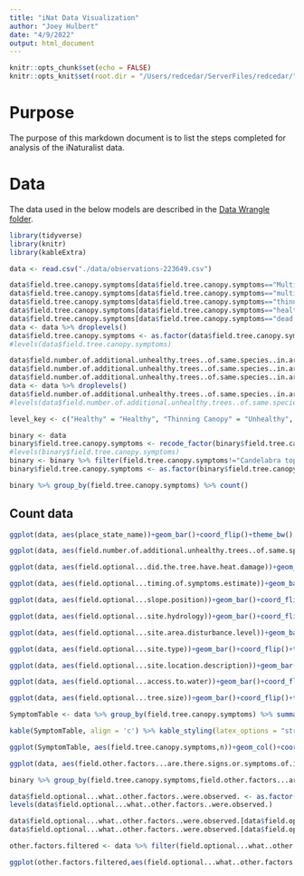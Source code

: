 ```yaml
---
title: "iNat Data Visualization"
author: "Joey Hulbert"
date: "4/9/2022"
output: html_document
---
```


```r
knitr::opts_chunk$set(echo = FALSE)
knitr::opts_knit$set(root.dir = "/Users/redcedar/ServerFiles/redcedar/") 
```

# Purpose

The purpose of this markdown document is to list the steps completed for analysis of the iNaturalist data. 

# Data

The data used in the below models are described in the [Data Wrangle folder](./data-wrangle). 

```r
library(tidyverse)
library(knitr)
library(kableExtra)
```


```r
data <- read.csv("./data/observations-223649.csv")
```

```r
data$field.tree.canopy.symptoms[data$field.tree.canopy.symptoms=="Multiple Symptoms"] <-"Multiple Symptoms (please list in Notes)"
data$field.tree.canopy.symptoms[data$field.tree.canopy.symptoms=="multiple symptoms"] <-"Multiple Symptoms (please list in Notes)"
data$field.tree.canopy.symptoms[data$field.tree.canopy.symptoms=="thinning foliage"] <-"Thinning Canopy"
data$field.tree.canopy.symptoms[data$field.tree.canopy.symptoms=="healthy"] <-"Healthy"
data$field.tree.canopy.symptoms[data$field.tree.canopy.symptoms=="dead top"] <-"Old Dead Top (needles already gone)"
data <- data %>% droplevels()
data$field.tree.canopy.symptoms <- as.factor(data$field.tree.canopy.symptoms)
#levels(data$field.tree.canopy.symptoms)
```

```r
data$field.number.of.additional.unhealthy.trees..of.same.species..in.area..within.sight.[data$field.number.of.additional.unhealthy.trees..of.same.species..in.area..within.sight.=="4"] <- "4-6"
data$field.number.of.additional.unhealthy.trees..of.same.species..in.area..within.sight.[data$field.number.of.additional.unhealthy.trees..of.same.species..in.area..within.sight.=="5"] <- "4-6"
data$field.number.of.additional.unhealthy.trees..of.same.species..in.area..within.sight.[data$field.number.of.additional.unhealthy.trees..of.same.species..in.area..within.sight.=="2"] <- "2-3"
data <- data %>% droplevels()
data$field.number.of.additional.unhealthy.trees..of.same.species..in.area..within.sight. <- as.factor(data$field.number.of.additional.unhealthy.trees..of.same.species..in.area..within.sight.)
#levels(data$field.number.of.additional.unhealthy.trees..of.same.species..in.area..within.sight.)
```


```r
level_key <- c("Healthy" = "Healthy", "Thinning Canopy" = "Unhealthy", "New Dead Top (red or brown needles still attached)" = "Unhealthy", "Old Dead Top (needles already gone)" = "Unhealthy", "Tree is dead" = "Unhealthy", "Multiple Symptoms (please list in Notes)" = "Unhealthy", "Extra Cone Crop" = "Unhealthy", "Browning Canopy" = "Unhealthy","Branch Dieback or 'Flagging'" = "Unhealthy", "Other (please describe in Notes)" = "Unhealthy", "Yellowing Canopy" = "Unhealthy")

binary <- data
binary$field.tree.canopy.symptoms <- recode_factor(binary$field.tree.canopy.symptoms, !!!level_key)
#levels(binary$field.tree.canopy.symptoms)
binary <- binary %>% filter(field.tree.canopy.symptoms!="Candelabra top or very old spike top (old growth)") %>% droplevels()
binary$field.tree.canopy.symptoms <- as.factor(binary$field.tree.canopy.symptoms)
```


```r
binary %>% group_by(field.tree.canopy.symptoms) %>% count()
```

## Count data

```r
ggplot(data, aes(place_state_name))+geom_bar()+coord_flip()+theme_bw() 
```


```r
ggplot(data, aes(field.number.of.additional.unhealthy.trees..of.same.species..in.area..within.sight.))+geom_bar()+coord_flip()+theme_bw() 
```


```r
ggplot(data, aes(field.optional...did.the.tree.have.heat.damage))+geom_bar()+coord_flip()+theme_bw() 
```

```r
ggplot(data, aes(field.optional...timing.of.symptoms.estimate))+geom_bar()+coord_flip()+theme_bw()
```

```r
ggplot(data, aes(field.optional...slope.position))+geom_bar()+coord_flip()+theme_bw()
```

```r
ggplot(data, aes(field.optional...site.hydrology))+geom_bar()+coord_flip()+theme_bw()
```

```r
ggplot(data, aes(field.optional...site.area.disturbance.level))+geom_bar()+coord_flip()+theme_bw()
```

```r
ggplot(data, aes(field.optional...site.type))+geom_bar()+coord_flip()+theme_bw() 
```

```r
ggplot(data, aes(field.optional...site.location.description))+geom_bar()+coord_flip()+theme_bw()
```

```r
ggplot(data, aes(field.optional...access.to.water))+geom_bar()+coord_flip()+theme_bw()
```

```r
ggplot(data, aes(field.optional...tree.size))+geom_bar()+coord_flip()+theme_bw()
```

```r
SymptomTable <- data %>% group_by(field.tree.canopy.symptoms) %>% summarize(n=n())
```


```r
kable(SymptomTable, align = 'c') %>% kable_styling(latex_options = "striped")
```


```r
ggplot(SymptomTable, aes(field.tree.canopy.symptoms,n))+geom_col()+coord_flip() +theme_bw()+geom_text(aes(label=n),nudge_y=30)
```



```r
ggplot(data, aes(field.other.factors...are.there.signs.or.symptoms.of.insect..diseases..or.other.damage.))+geom_bar()+coord_flip()+theme_bw()
```

```r
binary %>% group_by(field.tree.canopy.symptoms,field.other.factors...are.there.signs.or.symptoms.of.insect..diseases..or.other.damage.) %>% count()
```



```r
data$field.optional...what..other.factors..were.observed. <- as.factor(data$field.optional...what..other.factors..were.observed.)
levels(data$field.optional...what..other.factors..were.observed.)
```

```r
data$field.optional...what..other.factors..were.observed.[data$field.optional...what..other.factors..were.observed.=="Fungal Activitiy (mycelial fans, mushrooms at base, or conks on trunk)"] <-"Fungal Activitiy (mycelial fans, bleeding cankers, mushrooms at base, or conks on trunk)"
data$field.optional...what..other.factors..were.observed.[data$field.optional...what..other.factors..were.observed.=="Needle disease (dieback, checking, blight, etc.)"] <- "Needle or leaf disease (dieback, checking, blight, etc.)"

```


```r
other.factors.filtered <- data %>% filter(field.optional...what..other.factors..were.observed.!="No selection"&field.optional...what..other.factors..were.observed.!="") %>% droplevels()
```


```r
ggplot(other.factors.filtered,aes(field.optional...what..other.factors..were.observed.))+geom_bar()+coord_flip()+theme_bw()
```
